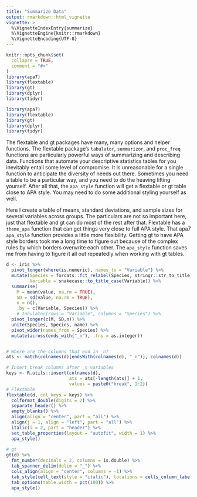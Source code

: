 ```yaml
---
title: "Summarize Data"
output: rmarkdown::html_vignette
vignette: >
  %\VignetteIndexEntry{summarize}
  %\VignetteEngine{knitr::rmarkdown}
  %\VignetteEncoding{UTF-8}
---
```


```r
knitr::opts_chunk$set(
  collapse = TRUE,
  comment = "#>"
)
library(apa7)
library(flextable)
library(gt)
library(dplyr)
library(tidyr)
```

```r
library(apa7)
library(flextable)
library(gt)
library(dplyr)
library(tidyr)
```

The flextable and gt packages have many, many options and helper functions. The flextable package's `tabulator`, `summarizor`, and `proc_freq` functions are particularly powerful ways of summarizing and describing data. Functions that automate your descriptive statistics tables for you inevitably entail some level of compromise. It is unreasonable for a single function to anticipate the diversity of needs out there. Sometimes you need a table to be a particular way, and you need to do the heaving lifting yourself. After all that, the `apa_style` function will get a flextable or gt table close to APA style. You may need to do some additional styling yourself as well.

Here I create a table of means, standard deviations, and sample sizes for several variables across groups. The particulars are not so important here, just that flextable and gt can do most of the rest after that. Flextable has a `theme_apa` function that can get things very close to full APA style. That apa7 `apa_style` function provides a little more flexibility. Getting gt to have APA style borders took me a long time to figure out because of the complex rules by which borders overwrite each other. The `apa_style` function saves me from having to figure it all out repeatedly when working with gt tables.

```r
d <- iris %>% 
  pivot_longer(where(is.numeric), names_to = "Variable") %>% 
  mutate(Species = forcats::fct_relabel(Species, stringr::str_to_title),
         Variable = snakecase::to_title_case(Variable)) %>% 
  summarise(
    M = mean(value, na.rm = TRUE),
    SD = sd(value, na.rm = TRUE),
    n = n(),
    .by = c(Variable, Species)) %>% 
    # tabulator(rows = "Variable", columns = "Species") %>% 
  pivot_longer(c(M, SD,n)) %>% 
  unite(Species, Species, name) %>% 
  pivot_wider(names_from = Species) %>% 
  mutate(across(ends_with("_n"), .fns = as.integer))


# Where are the columns that end in _n?
ats <- match(colnames(d)[endsWith(colnames(d), "_n")], colnames(d))

# Insert break columns after _n variables
keys <- R.utils::insert(colnames(d), 
                        ats = ats[-length(ats)] + 1, 
                        values = paste0("break", 1:2))
# Flextable
flextable(d, col_keys = keys) %>% 
  colformat_double(digits = 2) %>% 
  separate_header() %>% 
  empty_blanks() %>% 
  align(align = "center", part = "all") %>%
  align(j = 1, align = "left", part = "all") %>% 
  italic(i = 2, part = "header") %>%
  set_table_properties(layout = "autofit", width = 1) %>% 
  apa_style()
  
# gt
gt(d) %>% 
  fmt_number(decimals = 2, columns = is.double) %>%
  tab_spanner_delim(delim = "_") %>% 
  cols_align(align = "center", columns = -1) %>% 
  tab_style(cell_text(style = "italic"), locations = cells_column_labels(-Variable)) %>% 
  tab_options(table.width = pct(100)) %>% 
  apa_style()



```


